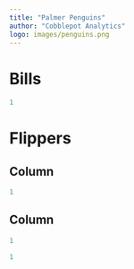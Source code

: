 ```yaml
---
title: "Palmer Penguins"
author: "Cobblepot Analytics"
logo: images/penguins.png
---
```

 
# Bills 

```python
1
```

# Flippers {orientation="columns"}

## Column 

```python
1
```

## Column

```python
1
```

```python
1
```